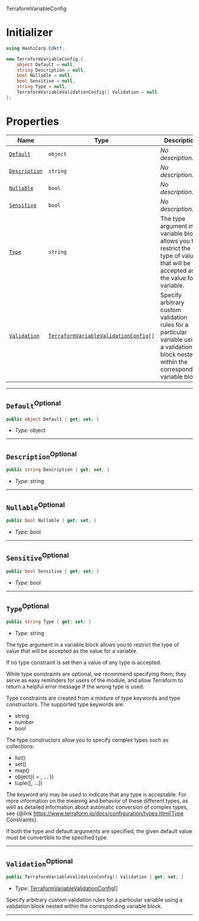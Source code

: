  TerraformVariableConfig <a name="TerraformVariableConfig" id="cdktf.TerraformVariableConfig"></a>

# Initializer <a name="Initializer" id="cdktf.TerraformVariableConfig.Initializer"></a>

```csharp
using HashiCorp.Cdktf;

new TerraformVariableConfig {
    object Default = null,
    string Description = null,
    bool Nullable = null,
    bool Sensitive = null,
    string Type = null,
    TerraformVariableValidationConfig[] Validation = null
};
```

# Properties <a name="Properties" id="Properties"></a>

| **Name** | **Type** | **Description** |
| --- | --- | --- |
| <code><a href="#cdktf.TerraformVariableConfig.property.default">Default</a></code> | <code>object</code> | *No description.* |
| <code><a href="#cdktf.TerraformVariableConfig.property.description">Description</a></code> | <code>string</code> | *No description.* |
| <code><a href="#cdktf.TerraformVariableConfig.property.nullable">Nullable</a></code> | <code>bool</code> | *No description.* |
| <code><a href="#cdktf.TerraformVariableConfig.property.sensitive">Sensitive</a></code> | <code>bool</code> | *No description.* |
| <code><a href="#cdktf.TerraformVariableConfig.property.type">Type</a></code> | <code>string</code> | The type argument in a variable block allows you to restrict the type of value that will be accepted as the value for a variable. |
| <code><a href="#cdktf.TerraformVariableConfig.property.validation">Validation</a></code> | <code><a href="#cdktf.TerraformVariableValidationConfig">TerraformVariableValidationConfig</a>[]</code> | Specify arbitrary custom validation rules for a particular variable using a validation block nested within the corresponding variable block. |

---

## `Default`<sup>Optional</sup> <a name="Default" id="cdktf.TerraformVariableConfig.property.default"></a>

```csharp
public object Default { get; set; }
```

- *Type:* object

---

## `Description`<sup>Optional</sup> <a name="Description" id="cdktf.TerraformVariableConfig.property.description"></a>

```csharp
public string Description { get; set; }
```

- *Type:* string

---

## `Nullable`<sup>Optional</sup> <a name="Nullable" id="cdktf.TerraformVariableConfig.property.nullable"></a>

```csharp
public bool Nullable { get; set; }
```

- *Type:* bool

---

## `Sensitive`<sup>Optional</sup> <a name="Sensitive" id="cdktf.TerraformVariableConfig.property.sensitive"></a>

```csharp
public bool Sensitive { get; set; }
```

- *Type:* bool

---

## `Type`<sup>Optional</sup> <a name="Type" id="cdktf.TerraformVariableConfig.property.type"></a>

```csharp
public string Type { get; set; }
```

- *Type:* string

The type argument in a variable block allows you to restrict the type of value that will be accepted as the value for a variable.

If no type constraint is set then a value of any type is accepted.

While type constraints are optional, we recommend specifying them; they serve as easy reminders for users of the module, and allow Terraform to return a helpful error message if the wrong type is used.

Type constraints are created from a mixture of type keywords and type constructors. The supported type keywords are:

* string
* number
* bool

The type constructors allow you to specify complex types such as collections:

* list(<TYPE>)
* set(<TYPE>)
* map(<TYPE>)
* object({<ATTR NAME> = <TYPE>, ... })
* tuple([<TYPE>, ...])

The keyword any may be used to indicate that any type is acceptable. For more information on the meaning and behavior of these different types, as well as detailed information about automatic conversion of complex types, see {@link https://www.terraform.io/docs/configuration/types.html|Type Constraints}.

If both the type and default arguments are specified, the given default value must be convertible to the specified type.

---

## `Validation`<sup>Optional</sup> <a name="Validation" id="cdktf.TerraformVariableConfig.property.validation"></a>

```csharp
public TerraformVariableValidationConfig[] Validation { get; set; }
```

- *Type:* <a href="#cdktf.TerraformVariableValidationConfig">TerraformVariableValidationConfig</a>[]

Specify arbitrary custom validation rules for a particular variable using a validation block nested within the corresponding variable block.

---
